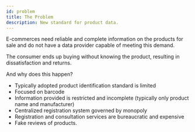 ```yaml
---
id: problem
title: The Problem
description: New standard for product data.
---
```


E-commerces need reliable and complete information on the products for sale and do not have a data provider capable of meeting this demand.

The consumer ends up buying without knowing the product, resulting in dissatisfaction and returns.

And why does this happen?

* Typically adopted product identification standard is limited
* Focused on barcode
* Information provided is restricted and incomplete (typically only product name and manufacturer)
* Centralized registration system governed by monopoly
* Registration and consultation services are bureaucratic and expensive
* Fake reviews of products.